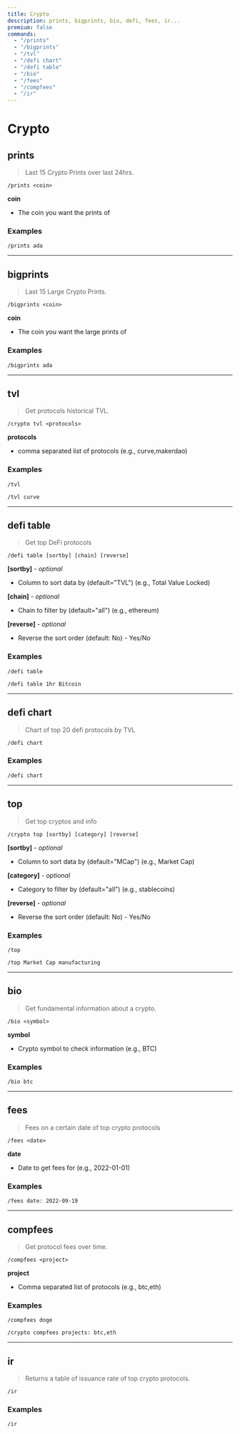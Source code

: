 ```yaml
---
title: Crypto
description: prints, bigprints, bio, defi, fees, ir...
premium: false
commands:
  - "/prints"
  - "/bigprints"
  - "/tvl"
  - "/defi chart"
  - "/defi table"
  - "/bio"
  - "/fees"
  - "/compfees"
  - "/ir"
---
```


# Crypto

## prints

> Last 15 Crypto Prints over last 24hrs.

```format
/prints <coin>
```

**coin**
  - The coin you want the prints of

### Examples

```
/prints ada
```

---

## bigprints

> Last 15 Large Crypto Prints.

```format
/bigprints <coin>
```

**coin**
  - The coin you want the large prints of

### Examples

```
/bigprints ada
```

---

## tvl

> Get protocols historical TVL.

```format
/crypto tvl <protocols>
```

**protocols**
  - comma separated list of protocols (e.g., curve,makerdao)

### Examples

```
/tvl
```
```
/tvl curve
```

---

## defi table

> Get top DeFi protocols

```format
/defi table [sortby] [chain] [reverse]
```

**[sortby]** - _optional_

- Column to sort data by (default="TVL") (e.g., Total Value Locked)

**[chain]** - _optional_

- Chain to filter by (default="all") (e.g., ethereum)

**[reverse]** - _optional_

- Reverse the sort order (default: No) - Yes/No

### Examples

```
/defi table
```

```
/defi table 1hr Bitcoin
```

---


## defi chart

> Chart of top 20 defi protocols by TVL

```format
/defi chart
```

### Examples

```
/defi chart
```

---

## top

> Get top cryptos and info

```format
/crypto top [sortby] [category] [reverse]
```

**[sortby]** - _optional_

- Column to sort data by (default="MCap") (e.g., Market Cap)

**[category]** - _optional_

- Category to filter by (default="all") (e.g., stablecoins)

**[reverse]** - _optional_

- Reverse the sort order (default: No) - Yes/No

### Examples

```
/top
```

```
/top Market Cap manufacturing
```

---

## bio

> Get fundamental information about a crypto.

```format
/bio <symbol>
```

**symbol**
  - Crypto symbol to check information (e.g., BTC)

### Examples

```
/bio btc
```

---

## fees

> Fees on a certain date of top crypto protocols

```format
/fees <date>
```

**date**
  - Date to get fees for (e.g., 2022-01-01)

### Examples

```
/fees date: 2022-09-19
```

---

## compfees

> Get protocol fees over time.

```format
/compfees <project>
```

**project**
  - Comma separated list of protocols (e.g., btc,eth)

### Examples

```
/compfees doge
```

```
/crypto compfees projects: btc,eth
```


---

## ir

> Returns a table of issuance rate of top crypto protocols.

```format
/ir
```

### Examples

```
/ir
```
